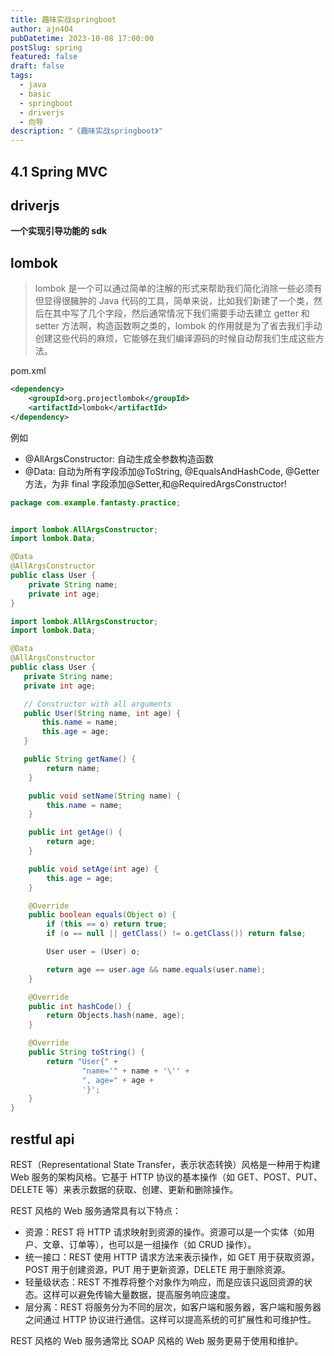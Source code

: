 ```yaml
---
title: 趣味实战springboot
author: ajn404
pubDatetime: 2023-10-08 17:00:00
postSlug: spring
featured: false
draft: false
tags:
  - java
  - basic
  - springboot
  - driverjs
  - 向导
description: "《趣味实战springboot》"
---
```


## 4.1 Spring MVC

## driverjs

**一个实现引导功能的 sdk**


<Demo
  client:load
  elements='[
    {"element":"#driverjs","popover":{"title":"driverjs","description":"driverjs很强哟,实现了向导的功能","side":"top","align":"start"}},
    {"element":"header","popover":{"title":"header","description":"这里是页面的header","doneBtnText":"完成"}},
    { "popover": { "title": "Happy Coding", "description": "欢迎来到猎奇者的世界👏👏👏👏👏👏,输入hh解锁VIP"}}    ]'
/>
## lombok

> lombok 是一个可以通过简单的注解的形式来帮助我们简化消除一些必须有但显得很臃肿的 Java 代码的工具，简单来说，比如我们新建了一个类，然后在其中写了几个字段，然后通常情况下我们需要手动去建立 getter 和 setter 方法啊，构造函数啊之类的，lombok 的作用就是为了省去我们手动创建这些代码的麻烦，它能够在我们编译源码的时候自动帮我们生成这些方法。

pom.xml

```xml
<dependency>
    <groupId>org.projectlombok</groupId>
    <artifactId>lombok</artifactId>
</dependency>
```

例如

- @AllArgsConstructor: 自动生成全参数构造函数
- @Data: 自动为所有字段添加@ToString, @EqualsAndHashCode, @Getter 方法，为非 final 字段添加@Setter,和@RequiredArgsConstructor!

```java
package com.example.fantasty.practice;


import lombok.AllArgsConstructor;
import lombok.Data;

@Data
@AllArgsConstructor
public class User {
    private String name;
    private int age;
}
```

```java
import lombok.AllArgsConstructor;
import lombok.Data;

@Data
@AllArgsConstructor
public class User {
   private String name;
   private int age;

   // Constructor with all arguments
   public User(String name, int age) {
       this.name = name;
       this.age = age;
   }

   public String getName() {
        return name;
    }

    public void setName(String name) {
        this.name = name;
    }

    public int getAge() {
        return age;
    }

    public void setAge(int age) {
        this.age = age;
    }

    @Override
    public boolean equals(Object o) {
        if (this == o) return true;
        if (o == null || getClass() != o.getClass()) return false;

        User user = (User) o;

        return age == user.age && name.equals(user.name);
    }

    @Override
    public int hashCode() {
        return Objects.hash(name, age);
    }

    @Override
    public String toString() {
        return "User{" +
                "name='" + name + '\'' +
                ", age=" + age +
                '}';
    }
}
```

## restful api

REST（Representational State Transfer，表示状态转换）风格是一种用于构建 Web 服务的架构风格。它基于 HTTP 协议的基本操作（如 GET、POST、PUT、DELETE 等）来表示数据的获取、创建、更新和删除操作。

REST 风格的 Web 服务通常具有以下特点：

- 资源：REST 将 HTTP 请求映射到资源的操作。资源可以是一个实体（如用户、文章、订单等），也可以是一组操作（如 CRUD 操作）。
- 统一接口：REST 使用 HTTP 请求方法来表示操作，如 GET 用于获取资源，POST 用于创建资源，PUT 用于更新资源，DELETE 用于删除资源。
- 轻量级状态：REST 不推荐将整个对象作为响应，而是应该只返回资源的状态。这样可以避免传输大量数据，提高服务响应速度。
- 层分离：REST 将服务分为不同的层次，如客户端和服务器，客户端和服务器之间通过 HTTP 协议进行通信。这样可以提高系统的可扩展性和可维护性。

REST 风格的 Web 服务通常比 SOAP 风格的 Web 服务更易于使用和维护。
